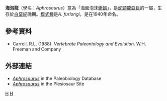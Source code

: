 {{Automatic taxobox
| taxon = Aphrosaurus
| fossil_range = {{fossil range|70|66}}<small>[[白堊紀|白堊紀]]晚期</small>
| image = 
| image_caption = 
| authority = 
| subdivision_ranks = [[種|種]]
| subdivision =
* '''''Aphrosaurus furlongi''''' <small>([[模式種|模式種]])</small> <small>Welles</small>
}}
'''海泡龍'''（學名：''Aphrosaurus''）意為「海面泡沫[[蜥蜴|蜥蜴]]」，是[[蛇頸龍亞目|蛇頸龍亞目]]的一屬，生存於[[白堊紀|白堊紀]]晚期。[[模式種|模式種]]是''A. furlongi''，是在1940年命名。

==參考資料==
* Carroll, R.L. (1988). ''Vertebrate Paleontology and Evolution''. W.H. Freeman and Company

==外部連結==
* [http://paleodb.org/cgi-bin/bridge.pl?action=checkTaxonInfo&taxon_no=36456&is_real_user=0 ''Aphrosaurus''] {{Wayback|url=http://paleodb.org/cgi-bin/bridge.pl?action=checkTaxonInfo&taxon_no=36456&is_real_user=0 |date=20120210040528 }} in the Paleobiology Database
* [https://web.archive.org/web/20071210085359/http://www.plesiosaur.com/database/genusIndividual.php?i=43 ''Aphrosaurus''] in the Plesiosaur Site
{{Taxonbar|from=Q4180945}}

[[Category:蛇頸龍亞目|H]]
[[Category:白堊紀爬行動物|H]]